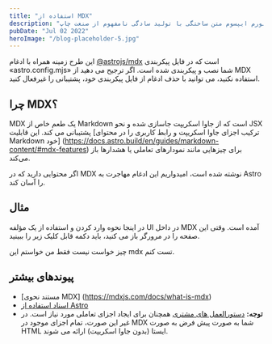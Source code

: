 ```yaml
---
title: "استفاده از MDX"
description: "لورم ایپسوم متن ساختگی با تولید سادگی نامفهوم از صنعت چاپ"
pubDate: "Jul 02 2022"
heroImage: "/blog-placeholder-5.jpg"
---
```


این طرح زمینه همراه با ادغام [@astrojs/mdx](https://docs.astro.build/en/guides/integrations-guide/mdx/) است که در فایل پیکربندی «astro.config.mjs» شما نصب و پیکربندی شده است. اگر ترجیح می دهید از MDX استفاده نکنید، می توانید با حذف ادغام از فایل پیکربندی خود، پشتیبانی را غیرفعال کنید.

## چرا MDX؟

MDX یک طعم خاص از Markdown است که از جاوا اسکریپت جاسازی شده و نحو JSX پشتیبانی می کند. این قابلیت [ترکیب اجزای جاوا اسکریپت و رابط کاربری را در محتوای Markdown خود] (https://docs.astro.build/en/guides/markdown-content/#mdx-features) برای چیزهایی مانند نمودارهای تعاملی یا هشدارها باز می‌کند.

اگر محتوایی دارید که در MDX نوشته شده است، امیدواریم این ادغام مهاجرت به Astro را آسان کند.

## مثال

در اینجا نحوه وارد کردن و استفاده از یک مؤلفه UI در داخل MDX آمده است.
وقتی این صفحه را در مرورگر باز می کنید، باید دکمه قابل کلیک زیر را ببینید.


<HeaderLink href="#" onclick="alert('clicked!')">
  چیز خواست نیست فقط من خواستم این mdx تست کنم.
</HeaderLink>

## پیوندهای بیشتر

- [مستند نحوی MDX] (https://mdxjs.com/docs/what-is-mdx)
- [اسناد استفاده از Astro](https://docs.astro.build/en/guides/markdown-content/#markdown-and-mdx-pages)
- **توجه:** [دستورالعمل های مشتری](https://docs.astro.build/en/reference/directives-reference/#client-directives) همچنان برای ایجاد اجزای تعاملی مورد نیاز است. در غیر این صورت، تمام اجزای موجود در MDX شما به صورت پیش فرض به صورت HTML ایستا (بدون جاوا اسکریپت) ارائه می شوند.
